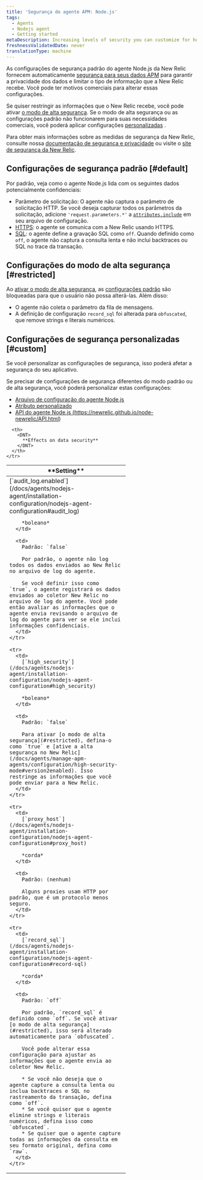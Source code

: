 ```yaml
---
title: 'Segurança do agente APM: Node.js'
tags:
  - Agents
  - Nodejs agent
  - Getting started
metaDescription: Increasing levels of security you can customize for how your New Relic Node.js agent sends data to New Relic.
freshnessValidatedDate: never
translationType: machine
---
```


As configurações de segurança padrão do agente Node.js da New Relic fornecem automaticamente [segurança para seus dados APM](/docs/using-new-relic/new-relic-security/security/apm-agent-data-security) para garantir a privacidade dos dados e limitar o tipo de informação que a New Relic recebe. Você pode ter motivos comerciais para alterar essas configurações.

Se quiser restringir as informações que o New Relic recebe, você pode ativar [o modo de alta segurança](#restricted). Se o modo de alta segurança ou as configurações padrão não funcionarem para suas necessidades comerciais, você poderá aplicar configurações [personalizadas](#custom) .

Para obter mais informações sobre as medidas de segurança da New Relic, consulte nossa [documentação de segurança e privacidade](/docs/using-new-relic/new-relic-security/security/security-matters-data-privacy-new-relic) ou visite o [site de segurança da New Relic](https://newrelic.com/security).

## Configurações de segurança padrão [#default]

Por padrão, veja como o agente Node.js lida com os seguintes dados potencialmente confidenciais:

* Parâmetro de solicitação: O agente não captura o parâmetro de solicitação HTTP. Se você deseja capturar todos os parâmetros da solicitação, adicione `'request.parameters.*'` a [`attributes.include`](/docs/agents/nodejs-agent/attributes/nodejs-agent-attributes#cfg-attributes-include) em seu arquivo de configuração.
* [HTTPS](/docs/agents/nodejs-agent/installation-configuration/nodejs-agent-configuration#ssl): o agente se comunica com a New Relic usando HTTPS.
* [SQL](/docs/agents/nodejs-agent/installation-configuration/nodejs-agent-configuration#record-sql): o agente define a gravação SQL como `off`. Quando definido como `off`, o agente não captura a consulta lenta e não inclui backtraces ou SQL no trace da transação.

## Configurações do modo de alta segurança [#restricted]

Ao [ativar o modo de alta segurança](/docs/agents/nodejs-agent/installation-configuration/nodejs-agent-configuration#high_security), as [configurações padrão](#default) são bloqueadas para que o usuário não possa alterá-las. Além disso:

* O agente não coleta o parâmetro da fila de mensagens.
* A definição de configuração `record_sql` foi alterada para `obfuscated`, que remove strings e literais numéricos.

## Configurações de segurança personalizadas [#custom]

<Callout variant="caution">
  Se você personalizar as configurações de segurança, isso poderá afetar a segurança do seu aplicativo.
</Callout>

Se precisar de configurações de segurança diferentes do modo padrão ou de alta segurança, você poderá personalizar estas configurações:

* [Arquivo de configuração do agente Node.js](/docs/agents/nodejs-agent/installation-configuration/nodejs-agent-configuration)
* [Atributo personalizado](https://newrelic.github.io/node-newrelic/API.html#addCustomAttribute)
* [API do agente Node.js (]()https://newrelic.github.io/node-newrelic/API.html)

<table>
  <thead>
    <tr>
      <th width="300px">
        <DNT>
          **Setting**
        </DNT>
      </th>

      <th>
        <DNT>
          **Effects on data security**
        </DNT>
      </th>
    </tr>
  </thead>

  <tbody>
    <tr>
      <td>
        [`audit_log.enabled`](/docs/agents/nodejs-agent/installation-configuration/nodejs-agent-configuration#audit_log)

        *boleano*
      </td>

      <td>
        Padrão: `false`

        Por padrão, o agente não log todos os dados enviados ao New Relic no arquivo de log do agente.

        Se você definir isso como `true`, o agente registrará os dados enviados ao coletor New Relic no arquivo de log do agente. Você pode então avaliar as informações que o agente envia revisando o arquivo de log do agente para ver se ele inclui informações confidenciais.
      </td>
    </tr>

    <tr>
      <td>
        [`high_security`](/docs/agents/nodejs-agent/installation-configuration/nodejs-agent-configuration#high_security)

        *boleano*
      </td>

      <td>
        Padrão: `false`

        Para ativar [o modo de alta segurança](#restricted), defina-o como `true` e [ative a alta segurança no New Relic](/docs/agents/manage-apm-agents/configuration/high-security-mode#version2enabled). Isso restringe as informações que você pode enviar para a New Relic.
      </td>
    </tr>

    <tr>
      <td>
        [`proxy_host`](/docs/agents/nodejs-agent/installation-configuration/nodejs-agent-configuration#proxy_host)

        *corda*
      </td>

      <td>
        Padrão: (nenhum)

        Alguns proxies usam HTTP por padrão, que é um protocolo menos seguro.
      </td>
    </tr>

    <tr>
      <td>
        [`record_sql`](/docs/agents/nodejs-agent/installation-configuration/nodejs-agent-configuration#record-sql)

        *corda*
      </td>

      <td>
        Padrão: `off`

        Por padrão, `record_sql` é definido como `off`. Se você ativar [o modo de alta segurança](#restricted), isso será alterado automaticamente para `obfuscated`.

        Você pode alterar essa configuração para ajustar as informações que o agente envia ao coletor New Relic.

        * Se você não deseja que o agente capture a consulta lenta ou inclua backtraces e SQL no rastreamento da transação, defina como `off`.
        * Se você quiser que o agente elimine strings e literais numéricos, defina isso como `obfuscated`.
        * Se quiser que o agente capture todas as informações da consulta em seu formato original, defina como `raw`.
      </td>
    </tr>
  </tbody>
</table>